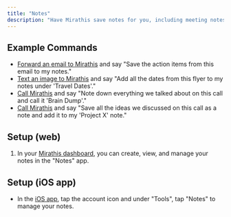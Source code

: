 ```yaml
---
title: "Notes"
description: "Have Mirathis save notes for you, including meeting notes, ideas, and more"
---
```


## Example Commands

- [Forward an email to Mirathis](/interfaces/email) and say "Save the action items from this email to my notes."
- [Text an image to Mirathis](/interfaces/sms) and say "Add all the dates from this flyer to my notes under 'Travel Dates'."
- [Call Mirathis](/interfaces/phone) and say "Note down everything we talked about on this call and call it 'Brain Dump'."
- [Call Mirathis](/interfaces/phone) and say "Save all the ideas we discussed on this call as a note and add it to my 'Project X' note."

## Setup (web)

1. In your [Mirathis dashboard](https://mirathis.app), you can create, view, and manage your notes in the "Notes" app.

## Setup (iOS app)

- In the [iOS app](https://mirathis.app), tap the account icon and under "Tools", tap "Notes" to manage your notes.